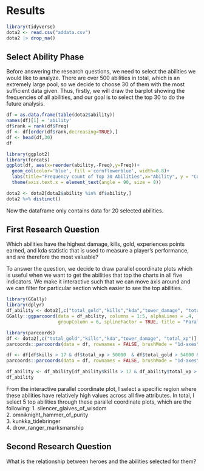 # Results

```r
library(tidyverse)
dota2 <- read.csv("addata.csv")
dota2 |> drop_na()
```

## Select Ability Phase
Before answering the research questions, we need to select the abilities we would like to analyze. There are over 500 abilities in total, which is an extremely large pool, so we decide to choose 30 of them with the most sufficient data given. Thus, firstly, we will draw the barplot showing the frequencies of all abilities, and our goal is to select the top 30 to do the future analysis. 

```r
df = as.data.frame(table(dota2$ability))
names(df)[1] = 'ability'
df$rank = rank(df$Freq)
df <- df[order(df$rank,decreasing=TRUE),]
df <- head(df,30)
df
```

```r
library(ggplot2)
library(forcats)
ggplot(df, aes(x=reorder(ability,-Freq),y=Freq))+
  geom_col(color='blue', fill ='cornflowerblue', width=0.8)+
  labs(title="Frequency count of Top 30 Abilities",x="Ability", y = "Count")+
  theme(axis.text.x = element_text(angle = 90, size = 8)) 
```
```r
dota2 <- dota2[dota2$ability %in% df$ability,]
dota2 %>% distinct()
```

Now the dataframe only contains data for 20 selected abilities. 

## First Research Question

Which abilities have the highest damage, kills, gold, experiences points earned, and kda statistic that is used to measure a player's performance, and are therefore the most valuable?

To answer the question, we decide to draw parallel coordinate plots which is useful when we want to get the abilities that top the charts in all five indicators. We make it interactive such that we can move axis around and we can filter for particular section which easier to see the top abilities. 

```r
library(GGally)
library(dplyr)
df_ability <- dota2[,c("total_gold","kills","kda","tower_damage", "total_xp", "ability")]
GGally::ggparcoord(data = df_ability, columns = 1:5, alphaLines = .4,
                   groupColumn = 6, splineFactor = TRUE, title = "Parallel Coordinates Plot")
```

```r
library(parcoords)
df <- dota2[,c("total_gold","kills","kda","tower_damage", "total_xp")]
parcoords::parcoords(data = df, rownames = FALSE, brushMode = "1d-axes")
```


```r
df <- df[df$kills > 17 & df$total_xp > 50000  & df$total_gold > 54000 & df$tower_damage > 7500,]
parcoords::parcoords(data = df, rownames = FALSE, brushMode = "1d-axes")
```
```r
df_ability <- df_ability[df_ability$kills > 17 & df_ability$total_xp > 50000  & df_ability$total_gold > 54000 & df_ability$tower_damage > 7500,]
df_ability
```

From the interactive parallel coordinate plot, I select a specific region where these abilities have relatively high values across all five attributes. In total, I select 5 top abilities through these parallel coordinate plots, which are the following: 
1. silencer_glaives_of_wisdom\
2. omniknight_hammer_of_purity\
3. kunkka_tidebringer\
4. drow_ranger_marksmanship\

## Second Research Question
What is the relationship between heroes and the abilities selected for them?
